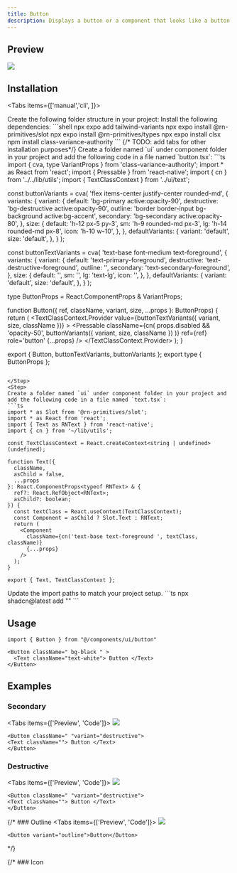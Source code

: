 ```yaml
---
title: Button
description: Displays a button or a component that looks like a button.
---
```


## Preview

![](./preview/button.png)

## Installation

<Tabs items={['manual','cli', ]}>
  <Tab value="manual">
   
<Steps>

<Step>
Create the following folder structure in your project:
<Files>
  <Folder name="app" defaultOpen>
    <File name="layout.tsx" />
    <File name="page.tsx" />
  </Folder>
  <Folder name="components" defaultOpen>
  <Folder name="ui" defaultOpen>
  <File name="button.tsx" />
  <File name="text.tsx" />
  </Folder>
    
  </Folder>
  <Folder name="lib" defaultOpen>
    <File name="utils.ts" />
  </Folder>
  <File name="package.json" />

</Files>
</Step>

<Step>
Install the following dependencies:
```shell
npx expo add tailwind-variants
npx expo install @rn-primitives/slot
npx expo install @rn-primitives/types
npx expo install clsx
npm install class-variance-authority
```
{/* TODO: add tabs for other installation purposes*/}

</Step>
<Step>
Create a folder named `ui` under component folder in your project and add the following code in a file named `button.tsx`:
```ts
import { cva, type VariantProps } from 'class-variance-authority';
import * as React from 'react';
import { Pressable } from 'react-native';
import { cn } from '../../lib/utils';
import { TextClassContext } from '../ui/text';

const buttonVariants = cva(
  'flex items-center justify-center rounded-md',
  {
    variants: {
      variant: {
        default: 'bg-primary active:opacity-90',
        destructive: 'bg-destructive active:opacity-90',
        outline: 'border border-input bg-background active:bg-accent',
        secondary: 'bg-secondary active:opacity-80',
      },
      size: {
        default: 'h-12 px-5 py-3',
        sm: 'h-9 rounded-md px-3',
        lg: 'h-14 rounded-md px-8',
        icon: 'h-10 w-10',
      },
    },
    defaultVariants: {
      variant: 'default',
      size: 'default',
    },
  }
);

const buttonTextVariants = cva(
  'text-base font-medium text-foreground',
  {
    variants: {
      variant: {
        default: 'text-primary-foreground',
        destructive: 'text-destructive-foreground',
        outline: '',
        secondary: 'text-secondary-foreground',
      },
      size: {
        default: '',
        sm: '',
        lg: 'text-lg',
        icon: '',
      },
    },
    defaultVariants: {
      variant: 'default',
      size: 'default',
    },
  }
);

type ButtonProps = React.ComponentProps<typeof Pressable> & VariantProps<typeof buttonVariants>;

function Button({ ref, className, variant, size, ...props }: ButtonProps) {
  return (
    <TextClassContext.Provider
      value={buttonTextVariants({ variant, size, className })}
    >
      <Pressable
        className={cn(
          props.disabled && 'opacity-50',
          buttonVariants({ variant, size, className })
        )}
        ref={ref}
        role='button'
        {...props}
      />
    </TextClassContext.Provider>
  );
}

export { Button, buttonTextVariants, buttonVariants };
export type { ButtonProps };


```

</Step>
<Step>
Create a folder named `ui` under component folder in your project and add the following code in a file named `text.tsx`:
```ts
import * as Slot from '@rn-primitives/slot';
import * as React from 'react';
import { Text as RNText } from 'react-native';
import { cn } from '~/lib/utils';

const TextClassContext = React.createContext<string | undefined>(undefined);

function Text({
  className,
  asChild = false,
  ...props
}: React.ComponentProps<typeof RNText> & {
  ref?: React.RefObject<RNText>;
  asChild?: boolean;
}) {
  const textClass = React.useContext(TextClassContext);
  const Component = asChild ? Slot.Text : RNText;
  return (
    <Component
      className={cn('text-base text-foreground ', textClass, className)}
      {...props}
    />
  );
}

export { Text, TextClassContext };

```
</Step>


<Step>
Update the import paths to match your project setup.
</Step>

</Steps>
  
  </Tab>
  <Tab value="cli">
  ```ts
npx shadcn@latest add ""
```
  </Tab>
</Tabs>




## Usage

```tsx
import { Button } from "@/components/ui/button"
```

```tsx
<Button className=" bg-black " >
  <Text className="text-white"> Button </Text>
</Button>
```

## Examples

### Secondary 
<Tabs  items={['Preview', 'Code']}>
  <Tab value="Preview">
  ![](./preview/button-secondary.png)
  </Tab>
  <Tab value="Code">
  ```tsx
<Button className=" "variant="destructive">
<Text className=""> Button </Text>
</Button>
```
  </Tab>
</Tabs>




### Destructive
<Tabs  items={['Preview', 'Code']}>
  <Tab value="Preview">
  ![](./preview/button-destructive.png)
  </Tab>
  <Tab value="Code">
```tsx
<Button className=" "variant="destructive">
<Text className=""> Button </Text>
</Button>
```
  </Tab>
</Tabs>


{/* ### Outline
<Tabs  items={['Preview', 'Code']}>
  <Tab value="Preview">
  ![](./preview/button-outline.png)
  </Tab>
  <Tab value="Code">
```tsx
<Button variant="outline">Button</Button>
```
  </Tab>
</Tabs> */}

{/* ### Icon 
```tsx */}

